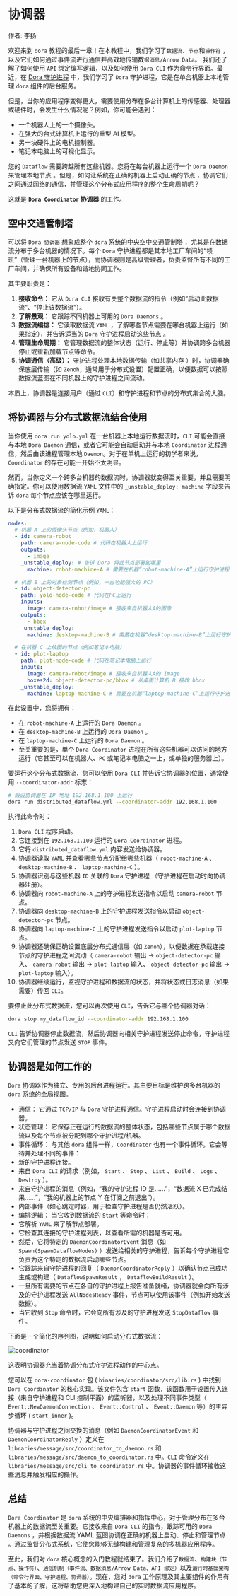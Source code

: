 # 协调器

作者: 李扬

欢迎来到 `dora` 教程的最后一章！在本教程中，我们学习了`数据流`、`节点`和`操作符` ，以及它们如何通过事件流进行通信并高效地传输数`据消息/Arrow Data`。
我们还了解了如何使用 `API` 绑定编写逻辑，以及如何使用 `Dora CLI` 作为命令行界面。最近，在 [Dora 守护进程](./dora-daemon) 中，我们学习了 `Dora` 守护进程，它是在单台机器上本地管理 `dora` 组件的后台服务。

但是，当你的应用程序变得更大，需要使用分布在多台计算机上的传感器、处理器或硬件时，会发生什么情况呢？例如，你可能会遇到：

- 一个机器人上的一个摄像头。
- 在强大的台式计算机上运行的重型 AI 模型。
- 另一块硬件上的电机控制器。
- 笔记本电脑上的可视化显示。

您的 `Dataflow` 需要跨越所有这些机器。您将在每台机器上运行一个 `Dora Daemon` 来管理本地节点 。但是，如何让系统在正确的机器上启动正确的节点 ，协调它们之间通过网络的通信，并管理这个分布式应用程序的整个生命周期呢？

这就是 **`Dora Coordinator` 协调器** 的工作。

## 空中交通管制塔

可以将 `Dora 协调器` 想象成整个 `dora` 系统的中央空中交通管制塔 ，尤其是在数据流分布于多台机器的情况下。每个 `Dora` 守护进程都是其本地工厂车间的“领班”（管理一台机器上的节点），而协调器则是高级管理者，负责监督所有不同的工厂车间，并确保所有设备和谐地协同工作。

其主要职责是：

1. **接收命令：** 它从 `Dora CLI` 接收有关整个数据流的指令（例如“启动此数据流”、“停止该数据流”）。
2. **了解景观：** 它跟踪不同机器上可用的 `Dora Daemons` 。
3. **数据流编排：** 它读取数据流 `YAML` ，了解哪些节点需要在哪台机器上运行（如果指定），并告诉适当的 `Dora` 守护进程启动这些节点 。
4. **管理生命周期：** 它管理数据流的整体状态（运行、停止等）并协调跨多台机器停止或重新加载节点等命令。
5. **协调通信（高级）：** 守护进程处理本地数据传输（如共享内存 ）时，协调器确保底层传输（如 `Zenoh`，通常用于分布式设置）配置正确，以便数据可以按照数据流蓝图在不同机器上的守护进程之间流动。

本质上，协调器是连接用户（通过 `CLI`）和守护进程和节点的分布式集合的大脑。

## 将协调器与分布式数据流结合使用

当你使用 `dora run yolo.yml` 在一台机器上本地运行数据流时，`CLI` 可能会直接与本地 `Dora Daemon` 通信，或者它可能会自动启动并与本地 `Coordinator` 进程通信，然后由该进程管理本地 `Daemon`。对于在单机上运行的初学者来说，`Coordinator` 的存在可能一开始不太明显。

然而，当你定义一个跨多台机器的数据流时，协调器就变得至关重要，并且需要明确指定。你可以使用数据流 `YAML` 文件中的 `_unstable_deploy: machine` 字段来告诉 `dora` 每个节点应该在哪里运行。

以下是分布式数据流的简化示例 `YAML`：

```yaml
nodes:
  # 机器 A 上的摄像头节点（例如，机器人）
  - id: camera-robot
    path: camera-node-code # 代码在机器人上运行
    outputs:
      - image
    _unstable_deploy: # 告诉 Dora 将此节点部署到哪里
      machine: robot-machine-A # 需要在机器“robot-machine-A”上运行守护进程

  # 机器 B 上的对象检测节点（例如，一台功能强大的 PC）
  - id: object-detector-pc
    path: yolo-node-code # 代码在PC上运行
    inputs:
      image: camera-robot/image # 接收来自机器人A的图像
    outputs:
      - bbox
    _unstable_deploy:
      machine: desktop-machine-B # 需要在机器“desktop-machine-B”上运行守护进程

  # 在机器 C 上绘图的节点（例如笔记本电脑）
  - id: plot-laptop
    path: plot-node-code # 代码在笔记本电脑上运行
    inputs:
      image: camera-robot/image # 接收来自机器人A的 image
      boxes2d: object-detector-pc/bbox # 从桌面计算机 B 接收 bbox
    _unstable_deploy:
      machine: laptop-machine-C # 需要在机器“laptop-machine-C”上运行守护进程
```

在此设置中，您将拥有：

- 在 `robot-machine-A` 上运行的 `Dora Daemon` 。
- 在 `desktop-machine-B` 上运行的 `Dora Daemon` 。
- 在 `laptop-machine-C` 上运行的 `Dora Daemon` 。
- 至关重要的是，单个 `Dora Coordinator` 进程在所有这些机器可以访问的地方运行（它甚至可以在机器人、`PC` 或笔记本电脑之一上，或单独的服务器上）。

要运行这个分布式数据流，您可以使用 `Dora CLI` 并告诉它协调器的位置，通常使用 `--coordinator-addr` 标志：

```bash
# 假设协调器在 IP 地址 192.168.1.100 上运行
dora run distributed_dataflow.yml --coordinator-addr 192.168.1.100 
```

执行此命令时：

1. `Dora CLI` 程序启动。
2. 它连接到在 `192.168.1.100` 运行的 `Dora Coordinator` 进程。
3. 它将 `distributed_dataflow.yml` 内容发送给协调器。
4. 协调器读取 `YAML` 并查看哪些节点分配给哪些机器（ `robot-machine-A` 、 `desktop-machine-B` 、 `laptop-machine-C` ）。
5. 协调器识别与这些机器 `ID` 关联的 `Dora` 守护进程 （守护进程在启动时向协调器注册）。
6. 协调器向 `robot-machine-A` 上的守护进程发送指令以启动 `camera-robot` 节点。
7. 协调器向 `desktop-machine-B` 上的守护进程发送指令以启动 `object-detector-pc` 节点。
8. 协调器向 `laptop-machine-C` 上的守护进程发送指令以启动 `plot-laptop` 节点。
9. 协调器还确保正确设置底层分布式通信层（如 `Zenoh`），以便数据在承载连接节点的守护进程之间流动（ `camera-robot` 输出 -> `object-detector-pc` 输入、 `camera-robot` 输出 -> `plot-laptop` 输入、 `object-detector-pc` 输出 -> `plot-laptop` 输入）。
10. 协调器继续运行，监视守护进程和数据流的状态，并将状态或日志消息（如果需要）传回 `CLI`。

要停止此分布式数据流，您可以再次使用 `CLI`，告诉它与哪个协调器对话：

```bash
dora stop my_dataflow_id --coordinator-addr 192.168.1.100
```

`CLI` 告诉协调器停止数据流，然后协调器向相关守护进程发送停止命令，守护进程又向它们管理的节点发送 `STOP` 事件。

## 协调器是如何工作的

`Dora` 协调器作为独立、专用的后台进程运行。其主要目标是维护跨多台机器的 `dora` 系统的全局视图。

- 通信： 它通过 `TCP/IP` 与 `Dora` 守护进程通信。守护进程启动时会连接到协调器。
- 状态管理： 它保存正在运行的数据流的整体状态，包括哪些节点属于哪个数据流以及每个节点被分配到哪个守护进程/机器。
- 事件循环： 与其他 `dora` 组件一样，`Coordinator` 也有一个事件循环。它会等待并处理不同的事件：
- 新的守护进程连接。
- 来自 `Dora CLI` 的请求（例如， `Start` 、 `Stop` 、 `List` 、 `Build` 、 `Logs` 、 `Destroy` ）。
- 来自守护进程的消息（例如，“我的守护进程 ID 是......”，“数据流 X 已完成结果......”，“我的机器上的节点 Y 在订阅之前退出”）。
- 内部事件（如心跳定时器，用于检查守护进程是否仍然活跃）。
- 编排逻辑： 当它收到数据流的 `Start` 等命令时：
- 它解析 `YAML` 来了解节点部署。
- 它检查其连接的守护进程列表，以查看所需的机器是否可用。
- 然后，它将特定的 `DaemonCoordinatorEvent` 消息（如 `Spawn(SpawnDataflowNodes)` ）发送给相关的守护进程，告诉每个守护进程它负责为这个特定的数据流启动哪些节点。
- 它跟踪来自守护进程的回复（ `DaemonCoordinatorReply` ）以确认节点已成功生成或构建（ `DataflowSpawnResult` ， `DataflowBuildResult` ）。
- 一旦所有需要的节点在各自的守护进程上报告准备就绪，协调器就会向所有涉及的守护进程发送 `AllNodesReady` 事件，节点可以使用该事件（例如开始发送数据）。
- 当它收到 `Stop` 命令时，它会向所有涉及的守护进程发送 `StopDataflow` 事件。

下面是一个简化的序列图，说明如何启动分布式数据流：

![coordinator](/coordinator01.png)

这表明协调器充当着协调分布式守护进程动作的中心点。

您可以在 `dora-coordinator` 包 ( `binaries/coordinator/src/lib.rs` ) 中找到 `Dora Coordinator` 的核心实现。该文件包含 `start` 函数，该函数用于设置传入连接（来自守护进程和 CLI 控制平面）的监听器，以及处理不同事件类型（ `Event::NewDaemonConnection` 、 `Event::Control` 、 `Event::Daemon` 等）的主异步循环 ( `start_inner` )。

协调器与守护进程之间交换的消息（例如 `DaemonCoordinatorEvent` 和 `DaemonCoordinatorReply` ）定义在 `libraries/message/src/coordinator_to_daemon.rs` 和 `libraries/message/src/daemon_to_coordinator.rs` 中。`CLI` 命令定义在 `libraries/message/src/cli_to_coordinator.rs` 中。协调器的事件循环接收这些消息并触发相应的操作。

## 总结

`Dora Coordinator` 是 `dora` 系统的中央编排器和指挥中心，对于管理分布在多台机器上的数据流至关重要。它接收来自 `Dora CLI` 的指令，跟踪可用的 `Dora Daemons` ，并根据数据流 YAML 蓝图协调在正确的机器上启动、停止和管理节点 。通过监督分布式系统，它使您能够无缝构建和管理复杂的多机器应用程序。

至此，我们对 `dora` 核心概念的入门教程就结束了。我们介绍了`数据流`、`构建块（节点、操作符）`、`通信机制（事件流、数据消息/Arrow Data、API 绑定）`以及`运行时基础架构（命令行界面、守护进程、协调器）`。现在，您对 `dora` 工作原理及其主要组件的作用有了基本的了解，这将帮助您更深入地构建自己的实时数据流应用程序。
